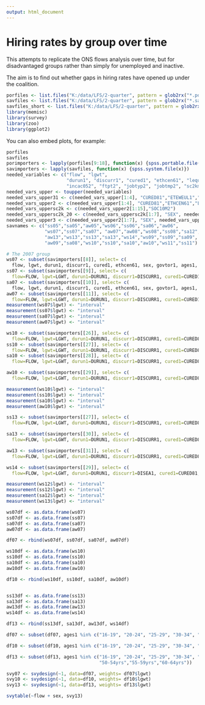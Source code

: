 ---
output: html_document
---
Hiring rates by group over time
========================================================

This attempts to replicate the ONS flows analysis over time, but for disadvantaged groups rather than simply for unemployed and inactive. 

The aim is to find out whether gaps in hiring rates have opened up under the coalition.

```{r, warning=FALSE, message=FALSE, echo=FALSE, cache=TRUE}
porfiles <- list.files("K:/data/LFS/2-quarter", pattern = glob2rx("*.por"), recursive=TRUE, full.names=TRUE, include.dirs=TRUE)
savfiles <- list.files("K:/data/LFS/2-quarter", pattern = glob2rx("*.sav"), recursive=TRUE, full.names=TRUE, include.dirs=TRUE)
savfiles_short <- list.files("K:/data/LFS/2-quarter", pattern = glob2rx("*.sav"), recursive=TRUE)
library(memisc)
library(survey)
library(zoo)
library(ggplot2)

```

You can also embed plots, for example:

```{r, warning=FALSE, message=FALSE}
porfiles
savfiles
porimporters <- lapply(porfiles[9:18], function(x) {spss.portable.file(x)})
savimporters <- lapply(savfiles, function(x) {spss.system.file(x)})
needed_variables <- c("flow", "lgwt", 
                      "durun1", "discurr1", "cured1", "ethcen61", "lequal51", "lequal61", "sex", "govtor1", "ages1", "ten11", "llord1",
                      "incac052", "ftpt2", "jobtyp2", "jobtmp2", "sc2kmmj2")
needed_vars_upper <- toupper(needed_variables)
needed_vars_upper31 <- c(needed_vars_upper[1:4], "CURED81","ETEWEUL1","LEQUL111", "sex", needed_vars_upper[10:16],"Sc102kmj2")
needed_vars_upper2 <- c(needed_vars_upper[1:4], "CURED81","ETHCEN61","LEQUAL81", "sex", needed_vars_upper[10:16],"SC2KMMJ2")
needed_vars_uppersc2k <- c(needed_vars_upper2[1:15],"SOC10M2")
needed_vars_uppersc2k_20 <- c(needed_vars_uppersc2k[1:7], "SEX", needed_vars_uppersc2k[9:15], "SOC10M2")
needed_vars_upper3 <- c(needed_vars_upper2[1:7], "SEX", needed_vars_upper2[9:16])
savnames <- c("ss05","sa05","aw05","ws06","ss06","sa06","aw06",
              "ws07","ss07","sa07", "aw07","aw08","ws08","ss08","sa12",
              "aw13","ws13","ss13","sa13","ws14","ws09","ss09","sa09",
              "aw09","sa08","ws10","ss10","sa10","aw10","ws11","ss11")

# The 2007 group
ws07 <- subset(savimporters[[8]], select= c(
  flow, lgwt, durun1, discurr1, cured1, ethcen61, sex, govtor1, ages1, ten11, llord1, incac052, ftpt2, jobtyp2, jobtmp2, levqual=lequal61))
ss07 <- subset(savimporters[[9]], select= c(
  flow=FLOW, lgwt=LGWT, durun1=DURUN1, discurr1=DISCURR1, cured1=CURED1, ethcen61=ETHCEN61, sex, govtor1=GOVTOR1, ages1=AGES1, ten11=TEN11, llord1=LLORD1, incac052=INCAC052, ftpt2=FTPT2, jobtyp2=JOBTYP2, jobtmp2=JOBTMP2, levqual=LEQUAL61))
sa07 <- subset(savimporters[[10]], select= c(
  flow, lgwt, durun1, discurr1, cured1, ethcen61, sex, govtor1, ages1, ten11, llord1, incac052, ftpt2, jobtyp2, jobtmp2, levqual=lequal61))
aw07 <- subset(savimporters[[11]], select= c(
  flow=FLOW, lgwt=LGWT, durun1=DURUN1, discurr1=DISCURR1, cured1=CURED1, ethcen61=ETHCEN61, sex, govtor1=GOVTOR1, ages1=AGES1, ten11=TEN11, llord1=LLORD1, incac052=INCAC052, ftpt2=FTPT2, jobtyp2=JOBTYP2, jobtmp2=JOBTMP2, levqual=LEQUAL61))
measurement(ws07$lgwt) <- "interval"
measurement(ss07$lgwt) <- "interval"
measurement(sa07$lgwt) <- "interval"
measurement(aw07$lgwt) <- "interval"

ws10 <- subset(savimporters[[26]], select= c(
  flow=FLOW, lgwt=LGWT, durun1=DURUN1, discurr1=DISCURR1, cured1=CURED81, ethcen61=ETHCEN61, sex, govtor1=GOVTOR1, ages1=AGES1, ten11=TEN11, llord1=LLORD1, incac052=INCAC052, ftpt2=FTPT2, jobtyp2=JOBTYP2, levqual=LEQUAL81))
ss10 <- subset(savimporters[[27]], select= c(
  flow=FLOW, lgwt=LGWT, durun1=DURUN1, discurr1=DISCURR1, cured1=CURED81, ethcen61=ETHCEN61, sex, govtor1=GOVTOR1, ages1=AGES1, ten11=TEN11, llord1=LLORD1, incac052=INCAC052, ftpt2=FTPT2, jobtyp2=JOBTYP2, levqual=LEQUAL81))
sa10 <- subset(savimporters[[28]], select= c(
  flow=FLOW, lgwt=LGWT, durun1=DURUN1, discurr1=DISCURR1, cured1=CURED81, ethcen61=ETHCEN61, sex, govtor1=GOVTOR1, ages1=AGES1, ten11=TEN11, llord1=LLORD1, incac052=INCAC052, ftpt2=FTPT2, jobtyp2=JOBTYP2, levqual=LEQUAL81))

aw10 <- subset(savimporters[[29]], select= c(
  flow=FLOW, lgwt=LGWT, durun1=DURUN1, discurr1=DISCURR1, cured1=CURED81, ethcen61=ETHCEN61, sex, govtor1=GOVTOR1, ages1=AGES1, ten11=TEN11, llord1=LLORD1, incac052=INCAC052, ftpt2=FTPT2, jobtyp2=JOBTYP2, levqual=LEQUAL81))

measurement(ws10$lgwt) <- "interval"
measurement(ss10$lgwt) <- "interval"
measurement(sa10$lgwt) <- "interval"
measurement(aw10$lgwt) <- "interval"

ss13 <- subset(savimporters[[27]], select= c(
  flow=FLOW, lgwt=LGWT, durun1=DURUN1, discurr1=DISCURR1, cured1=CURED81, ethcen61=ETHEW181, sex=SEX, govtor1=GOVTOR1, ages1=AGES1, ten11=TEN11, llord1=LLORD1, incac052=INCAC052, ftpt2=FTPT2, jobtyp2=JOBTYP2, levqual=LEQUL111))

sa13 <- subset(savimporters[[30]], select= c(
  flow=FLOW, lgwt=LGWT, durun1=DURUN1, discurr1=DISCURR1, cured1=CURED81, ethcen61=ETHEW181, sex=SEX, govtor1=GOVTOR1, ages1=AGES1, ten11=TEN11, llord1=LLORD1, incac052=INCAC052, ftpt2=FTPT2, jobtyp2=JOBTYP2, levqual=LEQUL111))

aw13 <- subset(savimporters[[31]], select= c(
  flow=FLOW, lgwt=LGWT, durun1=DURUN1, discurr1=DISCURR1, cured1=CURED81, ethcen61=ETHEW181, sex=SEX, govtor1=GOVTOR1, ages1=AGES1, ten11=TEN11, llord1=LLORD1, incac052=INCAC052, ftpt2=FTPT2, jobtyp2=JOBTYP2, levqual=LEQUL111))

ws14 <- subset(savimporters[[29]], select= c(
  flow=FLOW, lgwt=LGWT, durun1=DURUN1, discurr1=DISEA1, cured1=CURED81, ethcen61=ETHEW181, sex=SEX, govtor1=GOVTOR1, ages1=AGES1, ten11=TEN11, llord1=LLORD1, incac052=INCAC052, ftpt2=FTPT2, jobtyp2=JOBTYP2, levqual=LEQUL111))

measurement(ws12$lgwt) <- "interval"
measurement(ss12$lgwt) <- "interval"
measurement(sa12$lgwt) <- "interval"
measurement(ws13$lgwt) <- "interval"

ws07df <- as.data.frame(ws07)
ss07df <- as.data.frame(ss07)
sa07df <- as.data.frame(sa07)
aw07df <- as.data.frame(aw07)

df07 <- rbind(ws07df, ss07df, sa07df, aw07df)

ws10df <- as.data.frame(ws10)
ss10df <- as.data.frame(ss10)
sa10df <- as.data.frame(sa10)
aw10df <- as.data.frame(aw10)

df10 <- rbind(ws10df, ss10df, sa10df, aw10df)


ss13df <- as.data.frame(ss13)
sa13df <- as.data.frame(sa13)
aw13df <- as.data.frame(aw13)
ws14df <- as.data.frame(ws14)

df13 <- rbind(ss13df, sa13df, aw13df, ws14df)

df07 <- subset(df07, ages1 %in% c("16-19", "20-24", "25-29", "30-34", "35-39", "40-44","45-49", "50-54", "55-59", "60-64"))

df10 <- subset(df10, ages1 %in% c("16-19", "20-24", "25-29", "30-34", "35-39", "40-44","45-49", "50-54", "55-59", "60-64"))

df13 <- subset(df13, ages1 %in% c("16-19", "20-24", "25-29", "30-34", "35-39", "40-44","45-49", "50-54", "55-59", "60-64", "16-19yrs", "20-24yrs", "25-29yrs","30-34yrs","35-39yrs","40-44yrs","45-49yrs",
                                  "50-54yrs","55-59yrs","60-64yrs"))

svy07 <- svydesign(~1, data=df07, weights= df07$lgwt)
svy10 <- svydesign(~1, data=df10, weights= df10$lgwt)
svy13 <- svydesign(~1, data=df13, weights= df13$lgwt)

svytable(~flow + sex, svy13)

```

